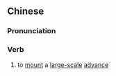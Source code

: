 {{also|大进}}
==Chinese==
{{zh-forms|s=大进}}

===Pronunciation===
{{zh-pron
|m=dàjìn
|cat=v
}}

===Verb===
{{zh-verb}}

# {{lb|zh|literary}} to [[mount]] a [[large-scale]] [[advance]]